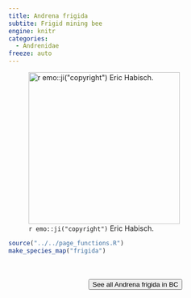 ```yaml
---
title: Andrena frigida
subtite: Frigid mining bee
engine: knitr
categories:
  - Andrenidae
freeze: auto
---
```

![`r emo::ji("copyright")` Eric Habisch.](https://inaturalist-open-data.s3.amazonaws.com/photos/119442385/medium.jpg){height=300}





```r
source("../../page_functions.R")
make_species_map("frigida")
```
<br><br>
<center>


<a href="https://inaturalist.ca/observations?place_id=7085&subview=map&taxon_id=198991"><button type="button" class="btn btn-secondary">See all Andrena frigida in BC <i class="fa-solid fa-arrow-up-right-from-square"></i> </button></a>
</center>
